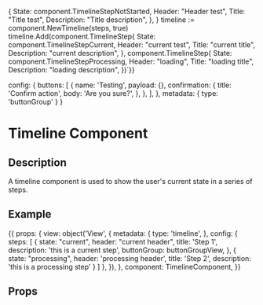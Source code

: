 
  {
    State:       component.TimelineStepNotStarted,
    Header:      "Header test",
    Title:       "Title test",
    Description: "Title description",
  },
}
timeline := component.NewTimeline(steps, true)
timeline.Add(component.TimelineStep{
  State:       component.TimelineStepCurrent,
  Header:      "current test",
  Title:       "current title",
  Description: "current description",
}, component.TimelineStep{
  State:       component.TimelineStepProcessing,
  Header:      "loading",
  Title:       "loading title",
  Description: "loading description",
})`}}

  config: {
    buttons: [
      {
        name: 'Testing',
        payload: {},
        confirmation: {
          title: 'Confirm action',
          body: 'Are you sure?',
        },
      },
    ],
  },
  metadata: {
    type: 'buttonGroup'
  }
}

<h1>Timeline Component</h1>
<h2>Description</h2>

<p>A timeline component is used to show the user's current state in a series of steps.</p>

<h2>Example</h2>

<Meta title="Components/Timeline" component={TimelineComponent} />

<Canvas withToolbar>
  <Story name="Timeline component" parameters={{ docs: timelineDocs }} height="800px" >
    {{
      props: {
        view: object('View', {
          metadata: {
            type: 'timeline',
          },
          config: {
            steps: [
              {
                state: "current",
                header: "current header",
                title: 'Step 1',
                description: 'this is a current step',
                buttonGroup: buttonGroupView,
              },
              {
                state: "processing",
                header: 'processing header',
                title: 'Step 2',
                description: 'this is a processing step'
              }
            ]
          },
        }),
      },
      component: TimelineComponent,
    }}
  </Story>
</Canvas>

<h2>Props</h2>
<ArgsTable of={TimelineComponent} />
